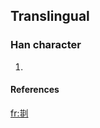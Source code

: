 ==Translingual==

===Han character===
{{Han char|rn=|rad=刀|as=12|sn=14|four=|canj=廿卜中弓 (TYLN)}}

# {{defn|Han}}

====References====
{{Han ref|kx=0144.261|dkj=|dj=|hdz=|uh=3508|ud=13576|bh=|bd=}}

[[fr:㔈]]